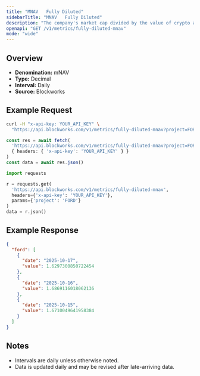 ```yaml
---
title: "MNAV   Fully Diluted"
sidebarTitle: "MNAV   Fully Diluted"
description: "The company's market cap divided by the value of crypto asset holdings. Often called Basic mNAV, it is the most simplistic way to track the multiple the company trades at relative to its crypto assets held. This figure can be calculated using both the market cap and the enterprise value. Some Companies may hold a considerable amount of cash that has not yet been deployed into crypto, which the Enterprise Value calculation highlights."
openapi: "GET /v1/metrics/fully-diluted-mnav"
mode: "wide"
---
```


## Overview

- **Denomination:** mNAV
- **Type:** Decimal
- **Interval:** Daily
- **Source:** Blockworks

## Example Request

<CodeGroup>

```bash cURL
curl -H "x-api-key: YOUR_API_KEY" \
  "https://api.blockworks.com/v1/metrics/fully-diluted-mnav?project=FORD"
```

```typescript TypeScript
const res = await fetch(
  'https://api.blockworks.com/v1/metrics/fully-diluted-mnav?project=FORD',
  { headers: { 'x-api-key': 'YOUR_API_KEY' } }
)
const data = await res.json()
```

```python Python
import requests

r = requests.get(
  'https://api.blockworks.com/v1/metrics/fully-diluted-mnav',
  headers={'x-api-key': 'YOUR_API_KEY'},
  params={'project': 'FORD'}
)
data = r.json()
```

</CodeGroup>

## Example Response

```json
{
  "ford": [
    {
      "date": "2025-10-17",
      "value": 1.6297300850722454
    },
    {
      "date": "2025-10-16",
      "value": 1.6869116018062136
    },
    {
      "date": "2025-10-15",
      "value": 1.6710049641958384
    }
  ]
}
```

## Notes
- Intervals are daily unless otherwise noted.
- Data is updated daily and may be revised after late-arriving data.